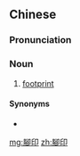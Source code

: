 {{also|脚印}}
==Chinese==
{{zh-forms|s=脚印}}

===Pronunciation===
{{zh-pron
|m=jiǎoyìn
|c=goek3 jan3
|mn=kha-ìn
|cat=n
}}

===Noun===
{{zh-noun}}

# [[footprint]]

====Synonyms====
* {{zh-l|足印}}

[[mg:腳印]]
[[zh:腳印]]